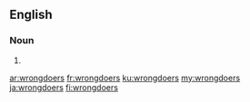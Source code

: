 ==English==

===Noun===
{{head|en|noun plural form}}

# {{plural of|wrongdoer|lang=en}}

[[ar:wrongdoers]]
[[fr:wrongdoers]]
[[ku:wrongdoers]]
[[my:wrongdoers]]
[[ja:wrongdoers]]
[[fi:wrongdoers]]